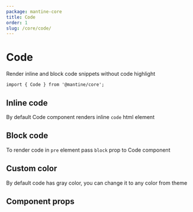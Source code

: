 ```yaml
---
package: mantine-core
title: Code
order: 1
slug: /core/code/
---
```



# Code

Render inline and block code snippets without code highlight

<PageHeader source="mantine-core/src/Code/Code.tsx" docs="core/Code.mdx" package="@mantine/core" />

```tsx
import { Code } from '@mantine/core';
```

## Inline code

By default Code component renders inline `code` html element

<CodeInlineDemo />

## Block code

To render code in `pre` element pass `block` prop to Code component

<CodeBlockDemo />

## Custom color

By default code has gray color, you can change it to any color from <GatsbyLink to="/theming">theme</GatsbyLink>

<CodeColorDemo />

## Component props

<PropsTable component="Code" />
